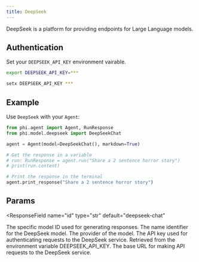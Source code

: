 ```yaml
---
title: DeepSeek
---
```


DeepSeek is a platform for providing endpoints for Large Language models.

## Authentication

Set your `DEEPSEEK_API_KEY` environment vairable.

<CodeGroup>

```bash Mac
export DEEPSEEK_API_KEY=***
```

```bash Windows
setx DEEPSEEK_API_KEY ***
```

</CodeGroup>

## Example

Use `DeepSeek` with your `Agent`: 

<CodeGroup>

```python agent.py
from phi.agent import Agent, RunResponse
from phi.model.deepseek import DeepSeekChat

agent = Agent(model=DeepSeekChat(), markdown=True)

# Get the response in a variable
# run: RunResponse = agent.run("Share a 2 sentence horror story")
# print(run.content)

# Print the response in the terminal
agent.print_response("Share a 2 sentence horror story")


```

</CodeGroup>

## Params

<ResponseField
  name="id"
  type="str"
  default="deepseek-chat"
>
  The specific model ID used for generating responses.
</ResponseField>
<ResponseField name="name" type="str" default="DeepSeekChat">
  The name identifier for the DeepSeek model.
</ResponseField>
<ResponseField name="provider" type="str" default="DeepSeek">
  The provider of the model.
</ResponseField>
<ResponseField name="api_key" type="Optional[str]">
  The API key used for authenticating requests to the DeepSeek service. Retrieved from the environment variable DEEPSEEK_API_KEY.
</ResponseField>
<ResponseField name="base_url" type="str" default="https://api.deepseek.com">
  The base URL for making API requests to the DeepSeek service.
</ResponseField>
